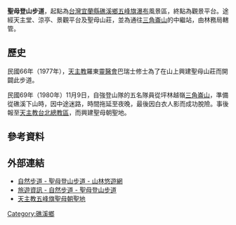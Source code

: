 '''聖母登山步道'''，起點為[[台灣|台灣]][[宜蘭縣|宜蘭縣]][[礁溪鄉|礁溪鄉]][[五峰旗瀑布|五峰旗瀑布]]風景區，終點為觀景平台。途經天主堂、涼亭、景觀平台及聖母山莊，並為通往[[三角崙山|三角崙山]]的中繼站，由林務局轄管。

== 歷史 ==
民國66年（1977年），[[天主教|天主教]]羅東[[靈醫會|靈醫會]]巴瑞士修士為了在山上興建聖母山莊而開闢此步道。

民國69年（1980年）11月9日，自強登山隊的五名隊員從坪林越嶺[[三角崙山|三角崙山]]，準備從礁溪下山時，因中途迷路，時間拖延至夜晚，最後因白衣人影而成功脫險。事後報至[[天主教台北總教區|天主教台北總教區]]，而興建聖母朝聖地。

== 參考資料 ==

==外部連結==
* [https://recreation.forest.gov.tw/Trail/RT?typ=3&tr_id=009 自然步道 - 聖母登山步道 - 山林悠遊網]
* [https://www.forest.gov.tw/0000266 旅遊資訊 - 自然步道 - 聖母登山步道]
* [http://wufongcis.catholic.org.tw/index0.html 天主教五峰旗聖母朝聖地]

[[Category:礁溪鄉|Category:礁溪鄉]]